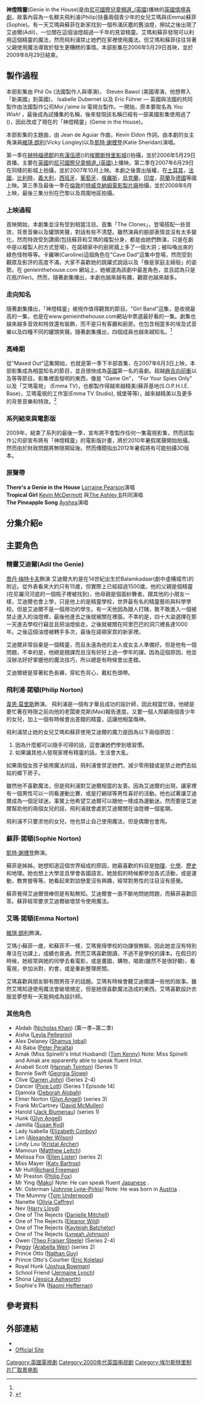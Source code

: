 {{Infobox television
| show_name            = 神燈精靈<br />Genie in the House
| image                =
| show_name_2          = You Wish (original pilot)
| format               = [[情境喜劇|情境喜劇]]
| creator              = Phil Ox<br/>Isabelle Dubernet<br>Eric Fuhrer<br>Steven Bawol
| director             = Phil Ox & Steven Bawol
| starring             = [[韋恩·莫里斯_(英國演員)|韋恩·莫里斯]]<br />[[維琪·朗利|維琪·朗利]]<br />[[凱特·謝裡登|凱特·謝裡登]]<br />[[喬丹·梅特卡夫|喬丹·梅特卡夫]]<br /> [[安格斯·肯尼迪|安格斯·肯尼迪]]<br />維多利亞·蓋(Victoria Gay 第一季)
| theme_music_composer = Jean de Aguiar and Kevin Eldon
| opentheme            = There's a Genie in the House
| endtheme             = There's a Genie in the House [伴奏]
| composer             = Jean de Aguiar and Kevin Eldon
| country              = [[英國|英國]]
| language             = 英語
| num_series           = 4<!-- or num_seasons -->
| num_episodes         = 78 (74集正規集, 2部電視電影，2部特別版)
| list_episodes        = [[神燈精靈各集介紹|神燈精靈各集介紹]]
| producer             = Phil Ox
| location             = Elstree Studios
| runtime              = 28 分鐘
| company              = Moi j'aime la television S.A
| distributor          = Moi j'aime la television S.A
| channel              = [[尼可國際兒童頻道_(英國)|尼可國際兒童頻道_(英國)]]<br/>[[J頻道|J頻道]] (法國)<!-- or network -->
| picture_format       = 16:10
| first_aired          = 29 五月 2006
| last_aired           = 29 八月 2009
| status               = Cancelled
}}

'''神燈精靈'''(Genie in the House)是由[[尼可國際兒童頻道_(英國)|尼可國際兒童頻道_(英國)]]播映的[[英國情境喜劇|英國情境喜劇]]，故事內容為一名鰥夫飛利浦(Philip)扶養兩個青少年的女兒艾瑪與(Emma)蘇菲(Sophie)。有一天艾瑪與蘇菲在新家找到一個布滿灰塵的舊油燈，擦拭之後出現了艾迪爾(Adil)，一位關在這個油燈超過一千年的見習精靈。艾瑪和蘇菲發現可以利用這個精靈的魔法，然而飛利浦禁止她們在家裡使用魔法。但艾瑪和蘇菲往往背著父親使用魔法導致於發生更糟糕的事情。本部影集在2006年5月29日首映，並於2009年8月29日結束。

==製作過程==
本部影集由 Phil Ox (法國製作人與導演)， Steven Bawol (美國導演，他想帶入「新美國」到英國)， Isabelle Dubernet 以及 Eric Führer — 英國與法國的共同製作由法國製作公司''Moi j'aime la'' 電視台製作。一開始，原本要取名為 ''You Wish!'' ，最後成為試播集的名稱，後來發現該名稱已經有一部美國影集使用過了({{link-en|You Wish|You Wish (TV series)}})，因此改成了現在的「神燈精靈」(Genie in the House)。

本部影集的主題曲，由 Jean de Aguiar 作曲，Kevin Eldon 作詞。由本劇的女主角演員[[維琪·朗利|維琪·朗利]](Vicky Longley)以及[[凱特·謝裡登|凱特·謝裡登]](Katie Sheridan)演唱。

第一季在[[赫特福德郡|赫特福德郡]]的[[布漢伍德|布漢伍德]]({{lang|en|Borehamwood}})的[[埃爾斯特里影城|埃爾斯特里影城]]({{link-en|Elstree Film and Television Studios|Elstree Studios}})拍攝，並於2006年5月29日首播。主要在[[英國|英國]]的[[尼可國際兒童頻道_(英國)|尼可國際兒童頻道_(英國)]]上播映。第二季在2007年6月29日在同樣的影城上拍攝，並於2007年10月上映。本劇之後賣出版權，在[[土耳其|土耳其]]，[[法國|法國]]，[[比利時|比利時]]，[[義大利|義大利]]，[[西班牙|西班牙]]，[[葡萄牙|葡萄牙]]，[[俄羅斯|俄羅斯]]，[[烏克蘭|烏克蘭]]，[[印度|印度]]，[[荷蘭|荷蘭]]及[[德國|德國]]等國上映。第三季及最後一季在[[倫敦|倫敦]]的[[特威克納姆電影製片廠|特威克納姆電影製片廠]]{{link-en||Twickenham Film Studios}}拍攝，並於2008年6月上映，最後三集分別在巴黎以及周圍地區拍攝。

===上映過程===
首映開始，本劇集並沒有受到相當注目。首集「The Clones」，登場搭配一些音效，背景音樂以及罐頭笑聲，對話有些不清楚。雖然演員的臉部表情並沒有太多變化，然而特效受到讚揚(包括蘇菲和艾瑪的複製分身，都是由她們飾演，只是在劇中是以複製人的方式登場)，在諾頓家中的廚房牆上多了一個大洞；被叫喚出來的綠色怪物等等。卡羅琳(Caroline)這個角色在"Cave Dad"這集中登場，然而受到觀眾及影評的高度不滿，大家不喜歡她的跳躍式說話以及「像是家庭主婦般」的姿勢。在 genieinthehouse.com 網站上，她被選為該劇中最差角色，並且認為只是花瓶(filler)。然而，隨著劇集播出，本劇也越來越有趣，觀眾也越來越多。

===走向知名===
隨著劇集播出，「神燈精靈」被視作值得觀賞的節目。"Girl Band"這集，是收視最高的一集，也是在www.genieinthehouse.com網站中票選最好看的一集。劇集也越來越多音效和特效還有裝飾，而不是只有客廳和廚房。也包含相當多的埃及式音樂以及四種不同的罐頭笑聲。隨著劇集播出，四個成員也越來越知名。<ref name=genieinthehouse.com/voting_script2/ep_vote2.php?result=true>{{cite web|title=genieinthehouse.com Best Episode Voting Results|url=http://www.genieinthehouse.com/voting_script2/ep_vote2.php?result=true|accessdate=16 February 2012|archive-date=2016-03-04|archive-url=https://web.archive.org/web/20160304215515/http://www.genieinthehouse.com/voting_script2/ep_vote2.php?result=true|dead-url=no}}</ref>

===高峰期===
從"Maxed Out"這集開始，也就是第一季下半部首集，在2007年6月3日上映，本部影集成為相當知名的節目，並且很快成為[[英國|英國]]第一名的喜劇。超越[[麻吉向前衝|麻吉向前衝]]以及{{link-en||Ned's Declassified School Survival Guide}}等等節目。影集裡面發明的東西，像是 "Game On"， "For Your Spies Only" 以及「艾瑪電視」 (Emma TV)，也都製作得越來越精美(蘇菲基地(S.O.P.H.I.E. Base)，艾瑪電視的工作室(Emma TV Studio), 城堡等等)，越來越精美以及更多的背景音樂和特效。<ref name="Special effects on Genie In The House">{{cite web|title=Special effects on Genie In The House|url=http://www.genieinthehouse.com/sfx.php|accessdate=16 February 2012|archive-date=2016-03-04|archive-url=https://web.archive.org/web/20160304142435/http://www.genieinthehouse.com/sfx.php|dead-url=no}}</ref>

===系列結束與電影版===
2009年，結束了系列的最後一季，宣布將不會製作任何一集電視影集，然而該製作公司卻宣布將有「神燈精靈」的電影版計畫，將於2010年暑假尾聲開始拍攝。然而由於財政問題將無限期延後。然而傳聞指出2012年暑假將有可能拍攝3D版本。

===原聲帶===
'''There's a Genie in the House''' [[Lorraine_Pearson|Lorraine Pearson]]演唱<br>'''Tropical Girl'''  [[Kevin_McDermott|Kevin McDermott]] 與[[The_Ashley_B|The Ashley B]]共同演唱<br>'''The Pineapple Song''' [[Ayshea|Ayshea]]演唱

==分集介紹e==
{{Main|神燈精靈各集介紹}}

==主要角色==
===精靈艾迪爾(Adil the Genie)===
[[喬丹·梅特卡夫|喬丹·梅特卡夫]]{{link-en||Jordan Metcalfe}}飾演
艾迪爾大約是在14世紀出生於Balamkadaar(劇中虛構城市)的附近。從外表看來大約只有15歲，但實際上已經超過1500歲。他的父親是個精靈(在尼羅河河底的一個瓶子裡被找到)，他母親是個面紗舞者。跟其他的小朋友一樣，艾迪爾也會上學，只是他上的是精靈學校，世界最有名的精靈藝術與科學學校。但是艾迪爾不是一個用功的學生。有一天他因為跟人打賭，敢不敢進入一個被禁止進入的油燈裡，最後他進去之後就被關在裡面。不幸的是，四十大盜選擇在那一天進去學校行竊並且把油燈偷走。之後就被關在阿里巴巴的洞穴裡長達1000年。之後這個油燈被轉手多次，最後在諾頓家買的新家裡。

艾迪爾非常自豪是一個精靈，而且永遠為他的主人或女主人準備好。但是他有一個問題，不幸的是，他總是翹課而且沒有好好上過一學年的課。因為這個原因，他並沒辦法好好掌握他的魔法技巧，所以總是有時候會出差錯。

艾迪爾總是穿著紅色長褲，穿紅色背心，戴紅色頭帶。

===飛利浦‧諾頓(Philip Norton)===
[[韋恩·莫里斯|韋恩·莫里斯]]{{link-en|Wayne Morris|Wayne Morris (British actor)}}飾演。
飛利浦是一個有才華且成功的設計師，因此相當忙碌。他總是要忙著在時限之前向他的老闆麥克斯(Max)報告進度。又要一個人照顧兩個青少年的女兒，加上一個有時候會出差錯的精靈，這讓他相當傷神。

飛利浦禁止她的女兒艾瑪和蘇菲使用艾迪爾的魔力是因為以下兩個原因：

# 因為什麼都可以隨手可得的話，這會讓她們學到壞習慣。
# 如果讓其他人發現家裡有精靈的話，生活會大亂。

如果兩個女孩子偷用魔法的話，飛利浦會禁足她們，減少零用錢或是禁止她們去姑姑的鄉下房子。

雖然他不喜歡魔法，但是飛利浦對艾迪爾相當的友善。因為艾迪爾的出現，讓家裡有一個男性可以一同看運動比賽，或是打網球等男性喜好的活動。他也試著讓艾迪爾成為一個足球迷。事實上他希望艾迪爾可以跟他一樣成為運動迷。然而要是艾迪爾幫助他的兩個女兒的話，飛利浦就會處罰艾迪爾關在油燈裡一個星期。

飛利浦不只要求他的女兒，他也禁止自己使用魔法，但是偶爾也會用。

===蘇菲‧諾頓(Sophie Norton)===
[[凱特·謝裡登|凱特·謝裡登]]{{link-en||Katie Sheridan}}飾演。

蘇菲是姊姊。她想知道這個世界組成的原因，她最喜歡的科目是[[物理|物理]]、[[化學|化學]]、[[歷史|歷史]]和地理。她也想上大學並且學會各國語言。她放假的時候都參加各式活動，或是運動，教育營等等。她看起來對談戀愛沒有興趣，經常對男性的注目沒有感覺。

蘇菲覺得艾迪爾很棒但是有點無知。艾迪爾會一直不斷地問她問題，而蘇菲喜歡回答。蘇菲經常要求艾迪爾破壞禁令使用魔法。

===艾瑪‧諾頓(Emma Norton)===
[[維琪·朗利|維琪·朗利]]{{link-en||Vicky Longley}}飾演。

艾瑪小蘇菲一歲，和蘇菲不一樣，艾瑪覺得學校的功課很無聊。因此她並沒有特別專注在功課上，成績也普通。然而艾瑪喜歡閱讀，不過不是學校的課本。在假日的時候，她經常與她的同學去看電影，或是畫圖，購物，唱歌(雖然不是很好聽)，看電視，參加派對，約會，或是重新整理房間。

艾瑪喜歡與朋友聊有關男孩子的話題。艾瑪有時候會聽艾迪爾講一些他的故事。雖然艾瑪知道使用魔法會破壞規定，但是她很喜歡魔法造成的東西。艾瑪喜歡設計衣服並夢想有一天能夠成為設計師。

===其他角色===
* Abdab ([[Nicholas_Khan|Nicholas Khan]]) (第一季~第二季)
* Aisha ([[Leyla_Pellegrini|Leyla Pellegrini]])
* Alex Delaney ([[Shamus_Iqbal|Shamus Iqbal]])
* Ali Baba ([[Peter_Peralta|Peter Peralta]])
* Amak (Miss Spinelli's Intut Husband) ([[Tom_Kenny|Tom Kenny]]) Note: Miss Spinelli and Amak are apparently able to speak fluent Intut.
* Anabell Scott ([[Hannah_Tointon|Hannah Tointon]]) (Series 1)
* Bonnie Swift ([[Georgia_Slowe|Georgia Slowe]])
* Clive ([[Darren_John|Darren John]]) (Series 2-4)
* Dancer ([[Pixie_Lott|Pixie Lott]]) (Series 1 Episode 14)
* Djamola ([[Deborah_Alobah|Deborah Alobah]])
* Elmer Norton ([[Glyn_Angell|Glyn Angell]]) (series 3)
* Frank McCartney ([[David_McMullen|David McMullen]])
* Harold ([[Jack_Blumenau|Jack Blumenau]]) (series 1)
* Hunk ([[Glyn_Angell|Glyn Angell]])
* Jamilla ([[Susan_Kyd|Susan Kyd]])
* Lady Isabella ([[Elizabeth_Conboy|Elizabeth Conboy]])
* Len ([[Alexander_Wilson|Alexander Wilson]])
* Lindy Lou ([[Kristal_Archer|Kristal Archer]])
* Mamoun ([[Matthew_Leitch|Matthew Leitch]])
* Melissa Fox ([[Ellen_Lister|Ellen Lister]]) (series 2)
* Miss Mayer ([[Katy_Bartrop|Katy Bartrop]])
* Mr Hull([[Richard_Freeman_(voice_actor)|Richard Freeman]])
* Mr Preston ([[Philip_Fox_(actor)|Philip Fox]])
* Mr Ying ([[Mako_(voice_actor)|Mako]]) Note: He can  speak fluent [[Japanese_language|Japanese]] .
* Mr. Osterman ([[Johnnie_Lyne-Pirkis|Johnnie Lyne-Pirkis]]) Note: He was born in [[Austria|Austria]] .
* The Mummy ([[Tom_Underwood|Tom Underwood]])
* Nanette ([[Olivia_Caffrey|Olivia Caffrey]])
* Nev ([[Harry_Lloyd|Harry Lloyd]])
* One of The Rejects ([[Danielle_Mitchell|Danielle Mitchell]])
* One of The Rejects ([[Eleanor_Wild|Eleanor Wild]])
* One of The Rejects ([[Kayleigh_Batchelor|Kayleigh Batchelor]])
* One of The Rejects ([[Lyneah_Johnson|Lyneah Johnson]])
* Owen ([[Theo_Fraiser_Steele|Theo Fraiser Steele]]) (Series 2-4)
* Peggy ([[Arabella_Weir|Arabella Weir]]) (series 2)
* Prince Otto ([[Nathan_Guy|Nathan Guy]])
* Prince Otto's Courtier ([[Eric_Kolelas|Eric Kolelas]])
* Royal Hunk ([[Joshua_Bowman|Joshua Bowman]])
* School Friend ([[Jermaine_Lynch|Jermaine Lynch]])
* Shona ([[Jessica_Ashworth|Jessica Ashworth]])
* Sophie's PA ([[Naomi_Heffernan|Naomi Heffernan]])

==參考資料==
{{Reflist}}

==外部連結==
* {{IMDb title|0795111}}
* [http://www.genieinthehouse.com/ Official Site] {{Wayback|url=http://www.genieinthehouse.com/ |date=20071012232901 }}

[[Category:英國電視劇|Category:英國電視劇]]
[[Category:2000年代英国电视剧|Category:2000年代英国电视剧]]
[[Category:埃尔斯特里制片厂取景电影|Category:埃尔斯特里制片厂取景电影]]